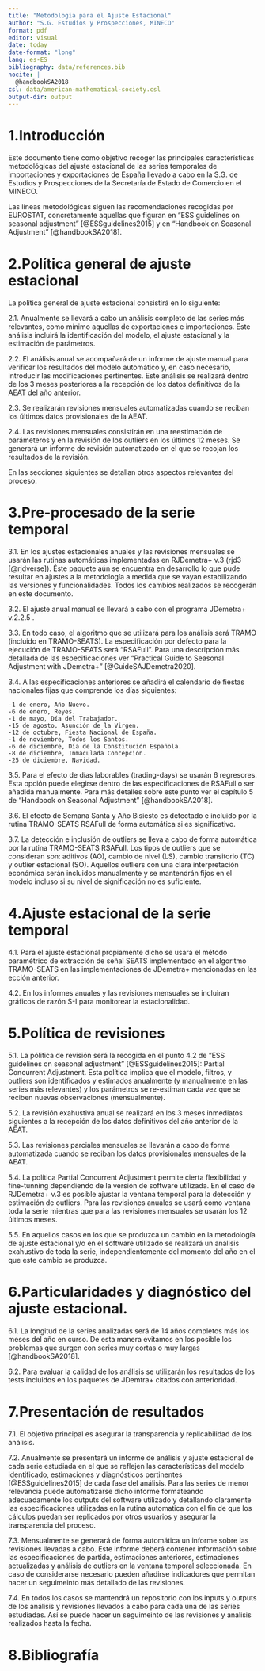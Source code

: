 ```yaml
---
title: "Metodología para el Ajuste Estacional"
author: "S.G. Estudios y Prospecciones, MINECO"
format: pdf
editor: visual
date: today
date-format: "long"
lang: es-ES
bibliography: data/references.bib
nocite: |
  @handbookSA2018
csl: data/american-mathematical-society.csl
output-dir: output
---
```


# 1.Introducción

Este documento tiene como objetivo recoger las principales características metodológicas del ajuste estacional de las series temporales de importaciones y exportaciones de España llevado a cabo en la S.G. de Estudios y Prospecciones de la Secretaría de Estado de Comercio en el MINECO.

Las líneas metodológicas siguen las recomendaciones recogidas por EUROSTAT, concretamente aquellas que figuran en "ESS guidelines on seasonal adjustment" [@ESSguidelines2015] y en "Handbook on Seasonal Adjustment" [@handbookSA2018].

# 2.Política general de ajuste estacional

La política general de ajuste estacional consistirá en lo siguiente:

2.1.  Anualmente se llevará a cabo un análisis completo de las series más relevantes, como mínimo aquellas de exportaciones e importaciones. Este análisis incluirá la identificación del modelo, el ajuste estacional y la estimación de parámetros.

2.2.  El análisis anual se acompañará de un informe de ajuste manual para verificar los resultados del modelo automático y, en caso necesario, introducir las modificaciones pertinentes. Este análisis se realizará dentro de los 3 meses posteriores a la recepción de los datos definitivos de la AEAT del año anterior.

2.3.  Se realizarán revisiones mensuales automatizadas cuando se reciban los últimos datos provisionales de la AEAT.

2.4.  Las revisiones mensuales consistirán en una reestimación de parámeteros y en la revisión de los outliers en los últimos 12 meses. Se generará un informe de revisión automatizado en el que se recojan los resultados de la revisión.

En las secciones siguientes se detallan otros aspectos relevantes del proceso.

# 3.Pre-procesado de la serie temporal

3.1. En los ajustes estacionales anuales y las revisiones mensuales se usarán las rutinas automáticas implementadas en RJDemetra+ v.3 (rjd3 [@rjdverse]). Éste paquete aún se encuentra en desarrollo lo que pude resultar en ajustes a la metodología a medida que se vayan estabilizando las versiones y funcionalidades. Todos los cambios realizados se recogerán en este documento.

3.2. El ajuste anual manual se llevará a cabo con el programa JDemetra+ v.2.2.5 .

3.3. En todo caso, el algoritmo que se utilizará para los análisis será TRAMO (incluido en TRAMO-SEATS). La especificación por defecto para la ejecución de TRAMO-SEATS será "RSAFull". Para una descripción más detallada de las especificaciones ver "Practical Guide to Seasonal Adjustment with JDemetra+" [@GuideSAJDemetra2020].

3.4. A las especificaciones anteriores se añadirá el calendario de fiestas nacionales fijas que comprende los días siguientes:

    -1 de enero, Año Nuevo.
    -6 de enero, Reyes.
    -1 de mayo, Día del Trabajador.
    -15 de agosto, Asunción de la Virgen.
    -12 de octubre, Fiesta Nacional de España.
    -1 de noviembre, Todos los Santos.
    -6 de diciembre, Día de la Constitución Española.
    -8 de diciembre, Inmaculada Concepción.
    -25 de diciembre, Navidad.
  
3.5. Para el efecto de días laborables (trading-days) se usarán 6 regresores. Esta opción puede elegirse dentro de las especificaciones de RSAFull o ser añadida manualmente. Para más detalles sobre este punto ver el capítulo 5 de "Handbook on Seasonal Adjustment" [@handbookSA2018].

3.6. El efecto de Semana Santa y Año Bisiesto es detectado e incluido por la rutina TRAMO-SEATS RSAFull de forma automática si es significativo.

3.7. La detección e inclusión de outliers se lleva a cabo de forma automática por la rutina TRAMO-SEATS RSAFull. Los tipos de outliers que se consideran son: aditivos (AO), cambio de nivel (LS), cambio transitorio (TC) y outlier estacional (SO). Aquellos outliers con una clara interpretación económica serán incluidos manualmente y se mantendrán fijos en el modelo incluso si su nivel de significación no es suficiente.


# 4.Ajuste estacional de la serie temporal

4.1. Para el ajuste estacional propiamente dicho se usará el método paramétrico de extracción de señal SEATS implementado en el algoritmo TRAMO-SEATS en las implementaciones de JDemetra+ mencionadas en las ección anterior.

4.2. En los informes anuales y las revisiones mensuales se incluiran gráficos de razón S-I para monitorear la estacionalidad.

# 5.Política de revisiones

5.1. La pólitica de revisión será la recogida en el punto 4.2 de "ESS guidelines on seasonal adjustment" [@ESSguidelines2015]: Partial Concurrent Adjustment. Esta política implica que el modelo, filtros, y outliers son identificados y estimados anualmente (y manualmente en las series más relevantes) y los parámetros se re-estiman cada vez que se reciben nuevas observaciones (mensualmente).

5.2. La revisión exahustiva anual se realizará en los 3 meses inmediatos siguientes a la recepción de los datos definitivos del año anterior de la AEAT.

5.3. Las revisiones parciales mensuales se llevarán a cabo de forma automatizada cuando se reciban los datos provisionales mensuales de la AEAT.

5.4. La política Partial Concurrent Adjustment permite cierta flexibilidad y fine-tunning dependiendo de la versión de software utilizada. En el caso de RJDemetra+ v.3 es posible ajustar la ventana temporal para la detección y estimación de outliers. Para las revisiones anuales se usará como ventana toda la serie mientras que para las revisiones mensuales se usarán los 12 últimos meses. 

5.5. En aquellos casos en los que se produzca un cambio en la metodología de ajuste estacional y/o en el software utilizado se realizará un análisis exahustivo de toda la serie, independientemente del momento del año en el que este cambio se produzca.

# 6.Particularidades y diagnóstico del ajuste estacional.

6.1. La longitud de la series analizadas será de 14 años completos más los meses del año en curso. De esta manera evitamos en los posible los problemas que surgen con series muy cortas o muy largas [@handbookSA2018].

6.2. Para evaluar la calidad de los análisis se utilizarán los resultados de los tests incluidos en los paquetes de JDemtra+ citados con anterioridad.

# 7.Presentación de resultados

7.1. El objetivo principal es asegurar la transparencia y replicabilidad de los análisis.

7.2. Anualmente se presentará un informe de análisis y ajuste estacional de cada serie estudiada en el que se reflejen las características del modelo identificado, estimaciones y diagnósticos pertinentes [@ESSguidelines2015] de cada fase del análisis. Para las series de menor relevancia puede automatizarse dicho informe formateando adecuadamente los outputs del software utilizado y detallando claramente las especificaciones utilizadas en la rutina automatica con el fin de que los cálculos puedan ser replicados por otros usuarios y asegurar la transparencia del proceso.

7.3. Mensualmente se generará de forma automática un informe sobre las revisiones llevadas a cabo. Este informe deberá contener información sobre las especificaciones de partida, estimaciones anteriores, estimaciones actualizadas y análisis de outliers en la ventana temporal seleccionada. En caso de considerarse necesario pueden añadirse indicadores que permitan hacer un seguimeinto más detallado de las revisiones.

7.4. En todos los casos se mantendrá un repositorio con los inputs y outputs de los análisis y revisiones llevados a cabo para cada una de las series estudiadas. Así se puede hacer un seguimeinto de las revisiones y analisis realizados hasta la fecha.

# 8.Bibliografía
